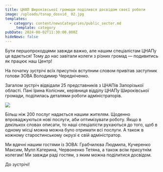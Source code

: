 ```yaml
---
title: ЦНАП Широківської громади поділився досвідом своєї роботи
image: /uploads/tsnap_dosvid_ 02.jpg
templates:
  - category: content/newsCategories/public_sector.md
    _template: category
pubDate: 2024-08-02T11:30:00.000Z
hideNews: false
---
```


Бути першопроходцями завжди важко, але нашим спеціалістам ЦНАПу це вдається! Тому до нас завітали колеги з різних громад —  подивитись як працює наш Центр!

На початку зустрічі всіх присутніх вступним словом привітав заступник голови ЗОВА Володимир Чередніченко.

Загалом зустріч відвідали 25 представників з ЦНАПів Запорізької області. Пані Ірина Колісник, керівниця відділу ЦНАПу Широківської громади, поділилась деталями роботи адміністраторів.

![](</uploads/tsnap_dosvid_ 02 (3).jpg>)

Більш ніж 200 послуг надається нашим жителям. Щоденно впроваджуються нові послуги, аби оптимізувати роботу. Якщо в декількох словах описати, то наші спеціалісти рухаються до того, щоб в одному місці можна можна було отримати всі послуги. А також в кожному старостинському окрузі є свій адміністратор.

Ми вдячні нашим гостями із ЗОВА: Грабчилєва Людмила, Кучеренко Максим, Мулл Катерина, Червоненко Тетяна, а також всім присутнім колегам! Ми завжди раді гостям, з яким можна поділитися досвідом.

До зустрічі!
